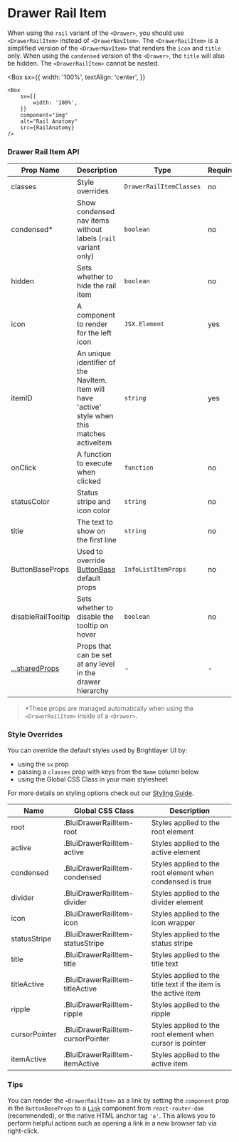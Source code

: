 

# Drawer Rail Item

When using the `rail` variant of the `<Drawer>`, you should use `<DrawerRailItem>` instead of `<DrawerNavItem>`. The `<DrawerRailItem>` is a simplified version of the `<DrawerNavItem>` that renders the `icon` and `title` only. When using the `condensed` version of the `<Drawer>`, the `title` will also be hidden. The `<DrawerRailItem>` cannot be nested.

<Box
    sx={{
        width: '100%',
        textAlign: 'center',
    }}
>
    <Box
        sx={{
            width: '100%',
        }}
        component="img"
        alt="Rail Anatomy"
        src={RailAnatomy}
    />
</Box>

### Drawer Rail Item API

<Box>

| Prop Name                       | Description                                                                                     | Type                    | Required | Default |
| ------------------------------- | ----------------------------------------------------------------------------------------------- | ----------------------- | -------- | ------- |
| classes                         | Style overrides                                                                                 | `DrawerRailItemClasses` | no       |         |
| condensed\*                     | Show condensed nav items without labels (`rail` variant only)                                   | `boolean`               | no       | `false` |
| hidden                          | Sets whether to hide the rail item                                                              | `boolean`               | no       |         |
| icon                            | A component to render for the left icon                                                         | `JSX.Element`           | yes      |         |
| itemID                          | An unique identifier of the NavItem. Item will have 'active' style when this matches activeItem | `string`                | yes      |         |
| onClick                         | A function to execute when clicked                                                              | `function`              | no       |         |
| statusColor                     | Status stripe and icon color                                                                    | `string`                | no       |         |
| title                           | The text to show on the first line                                                              | `string`                | no       |         |
| ButtonBaseProps                 | Used to override [ButtonBase](https://material-ui.com/api/button-base/) default props           | `InfoListItemProps`     | no       |         |
| disableRailTooltip              | Sets whether to disable the tooltip on hover                                                    | `boolean`               | no       |         |
| [...sharedProps](#shared-props) | Props that can be set at any level in the drawer hierarchy                                      | -                       | -        |         |

</Box>

> \*These props are managed automatically when using the `<DrawerRailItem>` inside of a `<Drawer>`.

### Style Overrides

You can override the default styles used by Brightlayer UI by:

-   using the `sx` prop
-   passing a `classes` prop with keys from the `Name` column below
-   using the Global CSS Class in your main stylesheet

For more details on styling options check out our [Styling Guide](https://github.com/brightlayer-ui/react-component-library/blob/master/docs/StyleOverridesGuide.md#style-overrides-guide).

<Box>

| Name          | Global CSS Class                  | Description                                                     |
| ------------- | --------------------------------- | --------------------------------------------------------------- |
| root          | .BluiDrawerRailItem-root          | Styles applied to the root element                              |
| active        | .BluiDrawerRailItem-active        | Styles applied to the active element                            |
| condensed     | .BluiDrawerRailItem-condensed     | Styles applied to the root element when condensed is true       |
| divider       | .BluiDrawerRailItem-divider       | Styles applied to the divider element                           |
| icon          | .BluiDrawerRailItem-icon          | Styles applied to the icon wrapper                              |
| statusStripe  | .BluiDrawerRailItem-statusStripe  | Styles applied to the status stripe                             |
| title         | .BluiDrawerRailItem-title         | Styles applied to the title text                                |
| titleActive   | .BluiDrawerRailItem-titleActive   | Styles applied to the title text if the item is the active item |
| ripple        | .BluiDrawerRailItem-ripple        | Styles applied to the ripple                                    |
| cursorPointer | .BluiDrawerRailItem-cursorPointer | Styles applied to the root element when cursor is pointer       |
| itemActive    | .BluiDrawerRailItem-itemActive    | Styles applied to the active item                               |

</Box>

### Tips

You can render the `<DrawerRailItem>` as a link by setting the `component` prop in the `ButtonBaseProps` to a [`Link`](https://reactrouter.com/web/api/Link) component from `react-router-dom` (recommended), or the native HTML anchor tag `'a'`. This allows you to perform helpful actions such as opening a link in a new browser tab via right-click.

<SharedProps />
